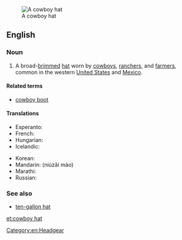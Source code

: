 [[Image:Felthat.jpg|thumb|A cowboy hat]]
==English==
{{wikipedia}}

===Noun===
{{en-noun|sg=[[cowboy]] [[hat]]}}

# A broad-[[brim]]med [[hat]] worn by [[cowboy]]s, [[rancher]]s, and [[farmer]]s, common in the western [[United States]] and [[Mexico]].

====Related terms====
* [[cowboy boot]]

====Translations====
{{trans-top|High crown, broad-brimmed hat, worn by cowboys.}}
* Esperanto: {{t-|eo|vakera ĉapelo}}
* French: {{t-|fr|chapeau de cow-boy|m}}
* Hungarian: {{t-|hu|cowboy kalap}}
* Icelandic: {{t-|is|kúrekahattur|m}}
{{trans-mid}}
* Korean: {{t-|ko|카우보이 모자|tr=kauboi moja|sc=Kore}}
* Mandarin: {{t|zh|牛仔帽}} (niúzǎi mào)
* Marathi: {{t-|mr|काउबॉय टोपी|f|tr=kāubǒya ṭopī|sc=Deva}}
* Russian: {{t-|ru|ковбойская шляпа|tr=kovbójka šljápa|sc=Cyrl}}
{{trans-bottom}}

===See also===
* [[ten-gallon hat]]

[[Category:en:Headgear]]

[[et:cowboy hat]]